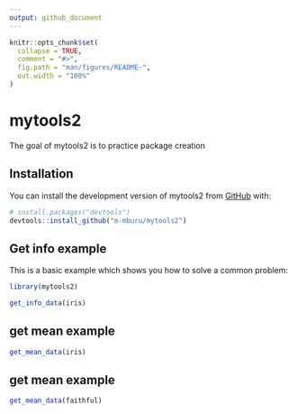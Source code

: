 ```yaml
---
output: github_document
---
```


<!-- README.md is generated from README.Rmd. Please edit that file -->

```r
knitr::opts_chunk$set(
  collapse = TRUE,
  comment = "#>",
  fig.path = "man/figures/README-",
  out.width = "100%"
)
```

# mytools2

<!-- badges: start -->
<!-- badges: end -->

The goal of mytools2 is to  practice package creation 

## Installation

You can install the development version of mytools2 from [GitHub](https://github.com/) with:

``` r
# install.packages("devtools")
devtools::install_github("m-mburu/mytools2")
```

## Get info example

This is a basic example which shows you how to solve a common problem:

```r
library(mytools2)

get_info_data(iris)
```


## get mean example 

```r

get_mean_data(iris)

```


## get mean example 

```r

get_mean_data(faithful)

```
